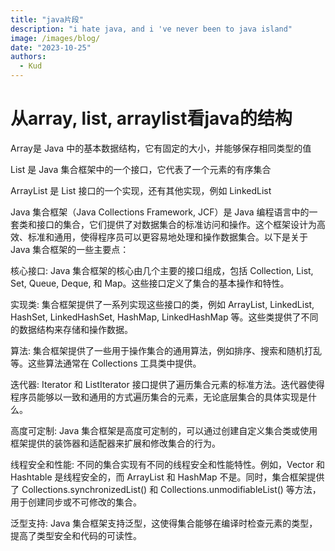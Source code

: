```yaml
---
title: "java片段"
description: "i hate java, and i 've never been to java island"
image: /images/blog/
date: "2023-10-25"
authors:
  - Kud
---
```


# 从array, list, arraylist看java的结构

Array是 Java 中的基本数据结构，它有固定的大小，并能够保存相同类型的值

List 是 Java 集合框架中的一个接口，它代表了一个元素的有序集合

ArrayList 是 List 接口的一个实现，还有其他实现，例如 LinkedList

Java 集合框架（Java Collections Framework, JCF）是 Java 编程语言中的一套类和接口的集合，它们提供了对数据集合的标准访问和操作。这个框架设计为高效、标准和通用，使得程序员可以更容易地处理和操作数据集合。以下是关于 Java 集合框架的一些主要点：

核心接口:
Java 集合框架的核心由几个主要的接口组成，包括 Collection, List, Set, Queue, Deque, 和 Map。这些接口定义了集合的基本操作和特性。

实现类:
集合框架提供了一系列实现这些接口的类，例如 ArrayList, LinkedList, HashSet, LinkedHashSet, HashMap, LinkedHashMap 等。这些类提供了不同的数据结构来存储和操作数据。

算法:
集合框架提供了一些用于操作集合的通用算法，例如排序、搜索和随机打乱等。这些算法通常在 Collections 工具类中提供。

迭代器:
Iterator 和 ListIterator 接口提供了遍历集合元素的标准方法。迭代器使得程序员能够以一致和通用的方式遍历集合的元素，无论底层集合的具体实现是什么。

高度可定制:
Java 集合框架是高度可定制的，可以通过创建自定义集合类或使用框架提供的装饰器和适配器来扩展和修改集合的行为。

线程安全和性能:
不同的集合实现有不同的线程安全和性能特性。例如，Vector 和 Hashtable 是线程安全的，而 ArrayList 和 HashMap 不是。同时，集合框架提供了 Collections.synchronizedList() 和 Collections.unmodifiableList() 等方法，用于创建同步或不可修改的集合。

泛型支持:
Java 集合框架支持泛型，这使得集合能够在编译时检查元素的类型，提高了类型安全和代码的可读性。
